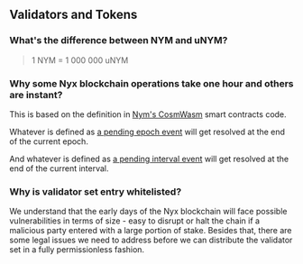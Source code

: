 ## Validators and Tokens

### What's the difference between NYM and uNYM?

> 1 NYM = 1 000 000 uNYM

### Why some Nyx blockchain operations take one hour and others are instant?

This is based on the definition in [Nym's CosmWasm](https://github.com/nymtech/nym/tree/develop/common/cosmwasm-smart-contracts) smart contracts code.

Whatever is defined as [a pending epoch event](https://github.com/nymtech/nym/blob/b07627d57e075b6de35b4b1a84927578c3172811/common/cosmwasm-smart-contracts/mixnet-contract/src/pending_events.rs#L35-L103) will get resolved at the end of the current epoch.

And whatever is defined as [a pending interval event](https://github.com/nymtech/nym/blob/b07627d57e075b6de35b4b1a84927578c3172811/common/cosmwasm-smart-contracts/mixnet-contract/src/pending_events.rs#L145-L172) will get resolved at the end of the current interval.

### Why is validator set entry whitelisted?

We understand that the early days of the Nyx blockchain will face possible vulnerabilities in terms of size - easy to disrupt or halt the chain if a malicious party entered with a large portion of stake. Besides that, there are some legal issues we need to address before we can distribute the validator set in a fully permissionless fashion.

